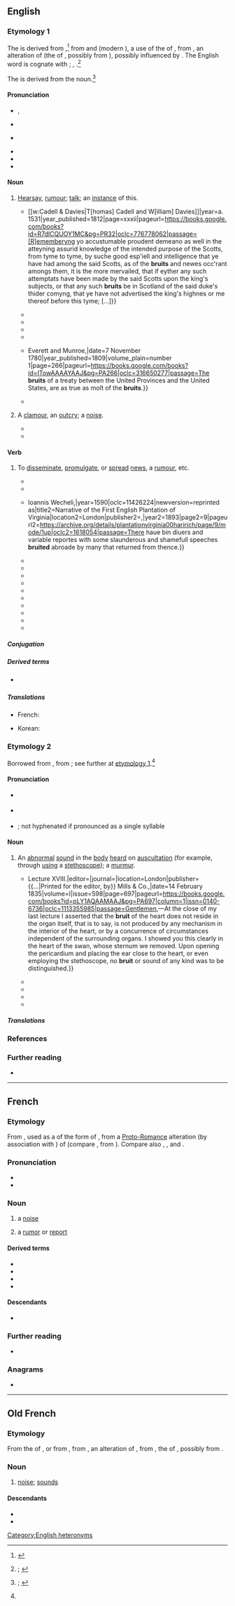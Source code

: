 {{also|brúit}}
==English==
{{was wotd|2020|August|10}}

===Etymology 1===
{{root|en|ine-pro|*h₁rewg-}}
The {{glossary|noun}} is derived from {{inh|en|enm|bruit|t=commotion, tumult; fame, renown; collective noun for a group of barons}}{{nb...|brewt, brewte, brut, brute, bruyt, bruyte|otherforms=1}},<ref>{{R:MED Online|pos=n|id=MED6204}}</ref> from {{der|en|xno|brut|t=commotion, tumult; noise, sounds; fame, renown; hearsay, rumour; collective noun for a group of barons}} and {{der|en|fro|bruit|t=commotion, tumult; noise, sounds; fame, renown; hearsay, rumour}} (modern {{cog|fr|bruit|t=noise; report, rumour}}), a {{glossary|noun}} use of the {{glossary|past}} {{glossary|participle}} of {{m|fro|bruire|t=to make a noise; to rattle; to roar; to rustle}}, from {{der|en|LL.|brugere}}, an alteration of {{der|en|la|rugīre|t=to roar}} (the {{glossary|present}} {{glossary|active}} {{glossary|infinitive}} of {{m|la|rugiō|t=to bray; to bellow, roar; to rumble}}, possibly from {{der|en|ine-pro|*h₁rewg-|t=to belch; to roar}}), possibly influenced by {{der|en|LL.|bragere|t=to bray}}. The English word is cognate with {{cog|ca|brogir|t=to roar}}; {{cog|pro|bruir}}, {{m|pro|brugir|t=to roar}}.<ref name="OED">{{R:OED Online|pos=n|id=23915|date=December 2016|nodot=1}}; {{R:Lexico|pos=n}}</ref>

The {{glossary|verb}} is derived from the noun.<ref>{{R:OED Online|pos=v|id=23916|date=December 2016|nodot=1}}; {{R:Lexico|pos=v}}</ref>

====Pronunciation====
* {{a|RP}} {{enPR|bro͞ot}}, {{IPA|en|/bɹuːt/}}
* {{audio|en|LL-Q1860 (eng)-I learned some phrases-bruit.wav|Audio (RP)}}
* {{a|GA}} {{IPA|en|/bɹut/}}
* {{audio|en|En-us-brute.ogg|Audio (GA)}}
* {{rhymes|en|uːt}}
* {{homophones|en|brute}}

====Noun====
{{en-noun|~}}

# {{lb|en|uncountable|archaic}} [[hearsay|Hearsay]], [[rumour#Noun|rumour]]; [[talk#Noun|talk]]; {{lb|en|countable}} an [[instance#Noun|instance]] of this.
#* {{quote-book|en|author=John Galt|authorlink=John Galt (novelist)|quotee={{w|Thomas Wolsey}}|chapter=[Appendix. Book III.] No. V. The Copie of My Lord Cardinall’s L’res, Sent to the [[w:Baron Dacre|Lord Dacre of the Northe]].|title=The Life and Administration of Cardinal Wolsey|location=London|publisher={{...|Printed for}} [[w:Cadell & Davies|T[homas] Cadell and W[illiam] Davies]]|year=a. 1531|year_published=1812|page=xxxii|pageurl=https://books.google.com/books?id=R7dlCQUOY1MC&pg=PR32|oclc=776778062|passage=[R]ememberyng yo{{sup|r}} accustumable proudent demeano{{sup|r}} as well in the atteyning assurid knowledge of the intended purpose of the Scotts, from tyme to tyme, by suche good esp'iell and intelligence that ye have had among the said Scotts, as of the '''bruits''' and newes occ'rant amongs them, it is the more mervailed, that if eyther any such attemptats have been made by the said Scotts upon the king's subjects, or that any such '''bruits''' be in Scotland of the said duke's thider comyng, that ye have not advertised the king's highnes or me thereof before this tyme; [...]}}
#* {{RQ:Shakespeare Henry 6-3|act=IV|scene=vii|page=167|column=1|passage=Brother, we will proclaime you out of hand, / The '''bruit''' thereof will bring you many friends.}}
#* {{RQ:Shakespeare Timon|act=V|scene=i|page=97|column=1|passage=But yet I loue my Country, and am not / One that reioyces in the common [[wreck|wracke]], / As common '''bruite''' doth put it.}}
#* {{RQ:Bacon Essayes|chapter=Of Vaine-Glory. LIIII.|page=308|passage=Neither can they [vainglorious people] be ''Secret'', and therefore not Effectuall; but according to the ''French'' Prouerbe; ''Beaucoup de Bruit, peu de Fruit'': ''Much '''Bruit''', little Fruit''.}}
#* {{RQ:Richardson Clarissa|volume=III|chapter=Letter XVII. From Mr. Lovelace, in Continuation.|page=104|passage=Common '''bruit'''!—Is virtue to be eſtabliſhed by common '''bruit''' only?—Has her virtue ever been ''proved''?—Who has dared to try her virtue?}}
#* {{quote-book|en|author=John Adams|authorlink=John Adams|chapter=Letter XXXVI|title=Correspondence of the Late President Adams.{{nb...|Originally Published in the Boston Patriot. In a Series of Letters.}}|location=Boston, Mass.|publisher={{...|Printed by}} Everett and Munroe,{{nb...|No. 78, State Street.}}|date=7 November 1780|year_published=1809|volume_plain=number 1|page=266|pageurl=https://books.google.com/books?id=ITowAAAAYAAJ&pg=PA266|oclc=316650277|passage=The '''bruits''' of a treaty between the United Provinces and the United States, are as true as moſt of the '''bruits'''.}}
#* {{quote-book|en|author=Michael Arlen|authorlink=Michael Arlen|chapter=Ep./1/1|title=“Piracy”: A Romantic Chronicle of These Days|location=London|publisher=[[w:William Collins, Sons|W[illiam] Collins Sons & Co.]]|year=1922|oclc=607498|ol=1519647W|passage=And so it had always pleased M. Stutz to expect great things from the dark young man whom he had first seen in his early twenties ; and his expectations had waxed rather than waned on hearing the faint '''bruit''' of the love of Ivor and Virginia—for Virginia, M. Stutz thought, would bring fineness to a point in a man like Ivor Marlay, [...]}}
# {{lb|en|countable|obsolete}} A [[clamour#Noun|clamour]], an [[outcry]]; a [[noise#Noun|noise]].
#* {{RQ:King James Version|Nahum|3|19|url=https://archive.org/stream/Bible1611/Binder1#page/n986/mode/1up|column=2|passage=There is no healing of thy bruiſe: thy wound is grieuous: all that heare the '''bruit''' of thee, ſhall clap the hands ouer thee: for vpon whom hath not thy wickedneſſe paſſed continually?}}
#* {{quote-book|en|author=Thomas Hood|authorlink=Thomas Hood|chapter=The Plea of the Midsummer Fairies|title=The Plea of the Midsummer Fairies, Hero and Leander, Lycus the Centaur, and Other Poems|location=Philadelphia, Pa.|publisher=[[w:Eliakim Littell|E[liakim] Littell]],{{nb...|Chesnut Street}}, and J. Grigg,{{nb...|No. 9, North Fourth Street.}}|year=1827|section=stanza XVI|page=6|pageurl=https://books.google.com/books?id=5skjAAAAMAAJ&pg=PA6|oclc=5209941|passage=[S]ome fresh '''bruit''' / Startled me all aheap!—and soon I saw / The horridest shape that ever raised my awe,— [...]}}

====Verb====
{{en-verb}}

# {{lb|en|transitive|archaic|_|in|_|Britain|current in the|_|US}} To [[disseminate]], [[promulgate]], or [[spread#Verb|spread]] [[news]], a [[rumour#Noun|rumour]], etc.
#* {{RQ:Ovid Golding Metamorphosis|book=2|folio=20|passage=And if it be to be beleued, as '''bruted''' is by fame. / A day did paſſe without the Sunne.}}
#* {{quote-book|en|author=Matthew Parker|authorlink=Matthew Parker|author2=John Strype|authorlink2=John Strype|chapter=[An Appendix to Archbishop Parker’s Life.] Number XI. Articles for the Dioceses, to be Inquired of in the Archbishop’s Metropolitical Visitation.|title=The Life and Acts of Matthew Parker, the First Archbishop of Canterbury in the Reign of [[w:Elizabeth I|Queen Elizabeth]].{{nb...|To which is Added, an Appendix, Containing Various Transcripts of Records, Letters, Instruments, and Other Papers, for the Asserting or Illustrating the foregoing History. In Four Books.}}|location=Oxford, Oxfordshire|publisher=[[w:Oxford University Press|Clarendon Press]]|year=a. 1576|year_published=1821|section=paragraph 22|volume=III|page=32|pageurl=https://books.google.com/books?id=pJRIAAAAMAAJ&pg=PA32|oclc=2430394|passage=Generally, Whether there be [...] any that stubbornly refuse to conform themselves to unity and good religion: any that '''bruiteth''' abroad rumours of the alteration of the same, or otherwise that disturbeth good orders, and the quietnes of Christs Church and Christian congregation.}}
#* {{quote-book|en|author=Thomas Hariot [''i.e.'', {{w|Thomas Harriot}}]|chapter=To the Adventvrers, Favorers, and VVellvvillers of the Enterprise for the Inhabitting and Planting in Virginia|title=A Briefe and True Report of the New Found Land of Virginia,{{nb...|of the Commodities and of the Nature and Manners of the Naturall Inhabitants. Discouered by the English Colony there Seated by Sir Richard Greinulle Knight. In the Yeere 1585. Which Remained vnder the Gouernement of Twelue Monethes, at the Speciall Charge and Direction of the Honourable Sir Walter Raleigh Knight Lord Warden of the Stanneries who therein hath beene fauoured and Authorised by Her Maiestie and Her Letters Patents: This Fore Book is Made in English by Thomas Hariot Seruantt to the abouenamed Sir Walter, a Member of the Colony, and there Imployed in Discouering.}}|location=Frankfurt am Main|publisher={{...|Typis}} Ioannis Wecheli,{{nb...|svmtibvs vero Theodori de Bry}}|year=1590|oclc=11426224|newversion=reprinted as|title2=Narrative of the First English Plantation of Virginia{{nb...|by Thomas Hariot: First Printed at London in 1588, now Reproduced after De Bry’s Illustrated Edition Printed at Frankfort in 1590, the Illustrations having been Designed in Virginia in 1585 by John White}}|location2=London|publisher2={{w|Bernard Quaritch}},{{nb...|15 Piccadilly, W.}}|year2=1893|page2=9|pageurl2=https://archive.org/details/plantationvirginia00haririch/page/9/mode/1up|oclc2=1618054|passage=There haue bin diuers and variable reportes with some slaunderous and shamefull speeches '''bruited''' abroade by many that returned from thence.}}
#* {{RQ:Shakespeare Hamlet Q1-2|version=Q2|act=I|scene=ii|url=https://books.google.com/books?id=jtBcAAAAcAAJ&pg=PP15|lines=127–128|passage=And the Kings rowſe the heauen shall '''brute''' againe, / Reſpeaking earthly thunder; [...]}}
#* {{quote-journal|en|title=Character of an Ex-sheriff|magazine=The Rambler’s Magazine; or, Fashionable Emporium of Polite Literature,{{nb...|the Fine Arts—Politics—Theatrical Excellencies—Wit—Humour—Genius—Taste—Gallantry—and All the Gay Variety of Supreme Bon Ton.}}|location=London|publisher=[[w:William Benbow|[William] Benbow]],{{nb...|printer, Byron’s Head, Castle Street, Leicester Square.}}|date=1 September 1822|volume=I|issue=IX|page=413|pageurl=https://books.google.com/books?id=r103AAAAMAAJ&pg=PA413|oclc=40637333|passage=Even his amours he '''bruits''' forth to the public, to the delight of every pot-boy.}}
#* {{RQ:Dickens Barnaby Rudge|volume=II|chapter=33|page=128|passage=As he took John Willet's view of the matter in regard to the propriety of not '''bruiting''' the tale abroad, unless the spirit should appear to him again, in which case it would be necessary to take immediate counsel with the clergyman, it was solemnly resolved that it should be hushed up and kept quiet.}}
#* {{quote-book|en|author=Herodotus|authorlink=Herodotus|chapter=The Sixth Book of the History of Herodotus, Entitled Erato|translators={{w|George Rawlinson}}, assisted by Henry Rawlinson and [[w:John Gardner Wilkinson|J[ohn] G[ardner] Wilkinson]]|title=[[w:Histories (Herodotus)|The History of Herodotus.{{nb...|A New English Version, Edited with Copious Notes and Appendices, Illustrating the History and Geography of Herodotus, from the Most Recent Sources of Information; and Embodying the Chief Results, Historical and Ethnographical, which have been Obtained in the Progress of Cuneiform and Hieroglyphical Discovery. [...]}} In Four Volumes]]|location=London|publisher=[[w:John Murray (publisher)|John Murray]],{{nb...|Albemarle Street.}}|year=1859|volume=III|section=paragraph 64|page=458|pageurl=https://books.google.com/books?id=FosCAAAAQAAJ&pg=PA458|oclc=960879497|passage=In course of time [[w:Ariston of Sparta|Ariston]] died; and {{w|Demaratus}} received the kingdom: but it was fated, as it seems, that these words, when '''bruited''' abroad, should strip him of his sovereignty.}}
#* {{RQ:Orczy Elusive Pimpernel|chapter=Time—Place—Conditions|page=121|passage=What need to '''bruit''' our pleasant quarrel abroad? You will like the weapons, sir, and you shall have your own choice from the pair&nbsp;… You are a fine fencer, I feel sure&nbsp;…}}
#* {{quote-book|en|author=Ovid|authorlink=Ovid|chapter=&#91;[[w:Amores (Ovid)|The Amores]].&#93; Book the Third.|translator={{w|Grant Showerman}}|editors=[[w:Thomas Ethelbert Page|T[homas] E[thelbert] Page]] and [[w:W. H. D. Rouse|W[illiam] H[enry] D[enham] Rouse]]|title={{w|Heroides}} and Amores{{nb...|With an English Translation}}|series={{w|Loeb Classical Library}}|seriesvolume=41|location=London|publisher=[[w:Heinemann (publisher)|William Heinemann]]; New York, N.Y.: [[w:Macmillan Inc|The Macmillan Company]]|year=1914|section=section I|page=445|pageurl=https://archive.org/details/heroidesamores00ovid/page/445/mode/1up|oclc=685374|passage=Thou art not ware, but thou art tossed on the tongues of all the city, casting away all shame, thou '''bruitest''' abroad thy deeds.}}
#* {{quote-book|en|author=Marvin Kaye|authorlink=Marvin Kaye|chapter=20|chapterurl=https://books.google.com/books?id=fGq_AwAAQBAJ&pg=PT119|title=The Grand Ole Opry Murders|series=A Hilary Quayle Mystery|seriesvolume=2|location=London|publisher=Head of Zeus|year=1974|year_published=2014|isbn=978-1-78408-638-1|passage=TV news shows had been '''bruiting''' the Boulder case, too; as a result, the atmosphere in the press section that night was knife-keen.}}
#* {{quote-book|en|author=Don DeLillo|authorlink=Don DeLillo|title=[[w:Underworld (DeLillo novel)|Underworld]]|edition=1st trade paperback|location=New York, N.Y.|publisher=[[w:Charles Scribner's Sons|Scribner]]|year=1997|year_published=2003|page=421|pageurl=https://books.google.com/books?id=m0oRCgAAQBAJ&pg=PA421|isbn=978-0-684-84815-0|passage=Paranoid. Now he knew what it meant, this word that was bandied and '''bruited''' so easily, and he sensed the connections being made around him, [...]}}
#* {{quote-web|en|author=Darren Murph|title=China’s Maglev Trains to Hit 1,000km/h in Three Years,{{nb...|Doc Brown to Finally Get 1985 Squared Away}}|archiveurl=https://web.archive.org/web/20200810111610/https://www.engadget.com/2010-08-04-chinas-maglev-trains-to-hit-1-000kph-in-three-years-doc-brown.html|archivedate=10 August 2020|work={{w|Engadget}}|date=4 August 2010|passage=[I]t's '''bruited''' that the tunnel would cost "10 to 20 million yuan ($2.95 million) more than the current high speed railway for ''each kilometer''." Pony up, taxpayers!}}
#* {{quote-book|en|author=Marie Arana|authorlink=Marie Arana|chapter=Man of Difficulties|title=Bolívar: American Liberator|location=New York, N.Y.|publisher={{w|Simon & Schuster}}|year=2013|page=388|pageurl=https://books.google.com/books?id=SnZj6v_gJPAC&pg=PA388|isbn=978-1-4391-1019-5|passage='''Bruiting''' about this notion of a "monarchical project," the Englishman persuaded himself that [[w:Simón Bolívar|[Simón] Bolívar]] himself aspired to such a model.}}

=====Conjugation=====
{{en-conj-simple}}

=====Derived terms=====
* {{l|en|bruiter}} {{qualifier|archaic}}

=====Translations=====
{{trans-top|to disseminate, promulgate, or spread news, a rumour, etc.}}
* French: {{t+|fr|ébruiter}}
{{trans-mid}}
* Korean: {{t|ko|퍼뜨리다}}
{{trans-bottom}}

===Etymology 2===
Borrowed from {{bor|en|fr|bruit|t=noise; report, rumour}}, from {{der|en|fro|bruit|t=noise; sounds}}; see further at [[#Etymology 1|etymology 1]].<ref name="OED"/>

====Pronunciation====
* {{a|RP}} {{IPA|en|/ˈbɹuːi/|/bɹuːˈiː/|/bɹuːt/}}
* {{a|GA}} {{IPA|en|/ˈbɹui/|/bɹuˈi/|/bɹut/}}
* {{hyphenation|en|bru|it}}; not hyphenated if pronounced as a single syllable

====Noun====
{{en-noun}}

# {{lb|en|medicine}} An [[abnormal]] [[sound#Noun|sound]] in the [[body]] [[hear]]d on [[auscultation]] (for example, through [[use#Verb|using]] a [[stethoscope]]); a [[murmur#Noun|murmur]]. {{defdate|from 19th c.}}
#* {{quote-journal|en|author=F[rançois] Magendie|authorlink=François Magendie|title=Physiology. Lectures on the Physical Conditions of the Tissues of the Body, as Applied to the Explanation of the Vital Phenomena. {{...|Delivered at the College of France in 1834. By F. Magendie, Professor of Physiology and Medicine in the College.}} Lecture XVIII.|editor={{w|Thomas Wakley}}|journal={{w|The Lancet}}|location=London|publisher={{...|Printed for the editor, by}} Mills & Co.,{{nb...|Bolt-Court, Fleet-Street.}}|date=14 February 1835|volume=I|issue=598|page=697|pageurl=https://books.google.com/books?id=pLY1AQAAMAAJ&pg=PA697|column=1|issn=0140-6736|oclc=1113355985|passage=Gentlemen,—At the close of my last lecture I asserted that the '''bruit''' of the heart does not reside in the organ itself, that is to say, is not produced by any mechanism in the interior of the heart, or by a concurrence of circumstances independent of the surrounding organs. I showed you this clearly in the heart of the swan, whose sternum we removed. Upon opening the pericardium and placing the ear close to the heart, or even employing the stethoscope, no '''bruit''' or sound of any kind was to be distinguished.}}
#* {{quote-journal|en|title=Researches on the Cause of the Abnormal Auscultatory Sounds in the Large Arteries, &c. By M. Beau.|editors=[[w:James Johnson (surgeon)|James Johnson]] and Henry James Johnson|journal=The Medico-chirurgical Review, and Journal of Practical Medicine|location=London|publisher=S. Highley,{{nb...|32, Fleet Street, reprinted in New York, by Mr. Wood.}}|date=1 October 1838|volume=29 (New Series)|issue=18|page=572|pageurl=https://books.google.com/books?id=I-cEAAAAQAAJ&pg=RA2-PA572|column=1|oclc=659155566|passage=Besides chlorosis, there are several analogous affections, especially such as proceed from large losses of blood, in which the arterial '''bruits''' are generally very distinctly perceptible. In all these cases the existence of the '''bruits''' coincides with a more than ordinary fulness of the pulse: when this ceases, the '''bruits''' become invariably less and less manifest. [Translated from the ''Archives Generales de Medecine''.]}}
#* {{quote-journal|en|title=The Seat of the So-called Anæmic Bruit of the Cardiac Base|editor=I[saac] Minis Hays|journal={{w|The American Journal of the Medical Sciences}}|location=Philadelphia, Pa.|publisher=[[w:Henry Charles Lea|Henry C[harles] Lea]]|month=October|year=1879|volume=LXXVIII (New Series)|issue=CLVI|page=565|pageurl=https://books.google.com/books?id=QPFGAQAAMAAJ&pg=PA565|issn=0002-9629|oclc=192112627|passage=The '''bruit''' in the pulmonary artery is always accompanied by the jugular '''bruit'''. In cases where the mitral valve is affected, we are sure to meet with two other '''bruits''': one of which is in the pulmonary artery, and the other in the jugular veins. [Summarized from the ''London Medical Record'', 15 June 1879.]}}
#* {{quote-book|en|author=William Likoff|author2=John H. Davie|chapter=The Normal Heart|editor=Franklin C[arl] Massey|title=Clinical Cardiology|location=Baltimore, Md.|publisher=[[w:Lippincott Williams & Wilkins|The Williams & Wilkins Company]]|year=1953|page=111|pageurl=https://books.google.com.sg/books?id=CMcwt1RiC8QC&pg=PA111|oclc=2904503|passage=The recognition and designation of a murmur as functional is a frontal challenge, for there is no absolute means of proof. The '''bruit''' is located most commonly at the pulmonic area, is of faint intensity, and uniform pitch.}}
#* {{quote-book|en|author=Barbara Aehlert|chapter=Atrial Rhythms|title=ECGs Made Easy|edition=5th|location=St. Louis, Mo.|publisher={{w|Elsevier}} [[w:Mosby (imprint)|Mosby]]|year=2013|page=117|pageurl=https://books.google.com/books?id=jg9qBgAAQBAJ&pg=PA117|column=1|isbn=978-0-323-17057-4|passage=Check for carotid '''bruits''' by listening to each carotid artery with a stethoscope. A '''bruit''' is a blowing or rushing sound that is created by the turbulence within the vessel. If a '''bruit''' is heard, do not perform this procedure.}}

=====Translations=====
{{trans-top|abnormal sound heard on auscultation}}
{{trans-mid}}
{{trans-bottom}}

===References===
<references />

===Further reading===
* {{pedia}}

[[Category:English heteronyms]]

----

==French==

===Etymology===
{{root|fr|ine-pro|*h₁rewg-}}
From {{inh|fr|fro|bruit}}, used as a {{glossary|noun}} of the {{glossary|past}} {{glossary|participle}} form of {{m|fro|bruire|t=to roar}}, from a [[w:Proto-Romance language|Proto-Romance]] alteration (by association with {{m|fro|braire|t=to bray; to cry out, shout out}}) of {{inh|fr|la|rugītus|t=brayed; bellowed, roared; rumbled}} (compare {{inh|fr|VL.|*brugitus}}, from {{inh|fr|la|*brūgere}}). Compare also {{cog|es|ruido}}, {{cog|pt|ruído}}, and {{m+|fr|rut}}.

===Pronunciation===
* {{fr-IPA}}
* {{audio|fr|Fr-bruit.ogg|audio}}

===Noun===
{{fr-noun|m}}

# a [[noise#Noun|noise]]
#: {{syn|fr|hélas|q1=Louisiana}}
# a [[rumor#Noun|rumor]] or [[report#Noun|report]]

====Derived terms====
* {{l|fr|bruit de couloir}}
* {{l|fr|bruitage}}
* {{l|fr|bruiteur}}
* {{l|fr|faire du bruit}}

====Descendants====
* {{desc|en|bruit|bor=1}}

===Further reading===
* {{R:TLFi}}

===Anagrams===
* {{anagrams|fr|a=birtu|tribu}}

----

==Old French==

===Etymology===
{{root|fro|ine-pro|*h₁rewg-}}
From the {{glossary|past}} {{glossary|participle}} of {{m|fro|bruire|t=to roar}}, or from {{inh|fro|VL.|*brūgitus}}, from {{inh|fro|la|*brūgere}}, an alteration of {{inh|fro|la||rugītus|t=brayed; bellowed, roared; rumbled}}, from {{m|la|rugīre}}, the {{glossary|present}} {{glossary|active}} {{glossary|infinitive}} of {{m|la|rugiō|t=to bray; to bellow, roar; to rumble}}, possibly from {{der|fro|ine-pro|*h₁rewg-|t=to belch; to roar}}.

===Noun===
{{fro-noun|m}}

# [[noise#Noun|noise]]; [[sound#Noun|sounds]]
#: {{syn|fro|noise}}

====Descendants====
* {{desc|en|bruit|bor=1}}
* {{desc|fr|bruit}}